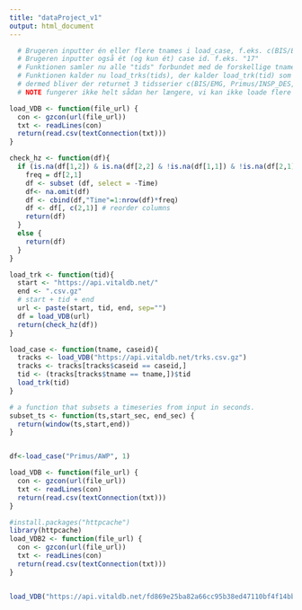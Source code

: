 ```yaml
---
title: "dataProject_v1"
output: html_document
---
```


```r
  # Brugeren inputter én eller flere tnames i load_case, f.eks. c(BIS/EMG, Primus/INSP_DES, Solar8000/BT)
  # Brugeren inputter også ét (og kun ét) case id. f.eks. "17"
  # Funktionen samler nu alle "tids" forbundet med de forskellige tnames i case 1. ( i det her tilfælde 3 stk.)
  # Funktionen kalder nu load_trks(tids), der kalder load_trk(tid) som kalder load vdb (der henter fra api) på alle tid i tids
  # dermed bliver der returnet 3 tidsserier c(BIS/EMG, Primus/INSP_DES, Solar8000/BT), der alle tilhører case 17
  # NOTE fungerer ikke helt sådan her længere, vi kan ikke loade flere tnames

load_VDB <- function(file_url) {
  con <- gzcon(url(file_url))
  txt <- readLines(con)
  return(read.csv(textConnection(txt)))
}

check_hz <- function(df){
  if (is.na(df[1,2]) & is.na(df[2,2] & !is.na(df[1,1]) & !is.na(df[2,1]) )){
    freq = df[2,1]
    df <- subset (df, select = -Time)
    df<- na.omit(df)
    df <- cbind(df,"Time"=1:nrow(df)*freq)
    df <- df[, c(2,1)] # reorder columns
    return(df)
  }
  else {
    return(df)
  }
}

load_trk <- function(tid){
  start <- "https://api.vitaldb.net/"
  end <- ".csv.gz" 
  # start + tid + end
  url <- paste(start, tid, end, sep="")
  df = load_VDB(url)
  return(check_hz(df))
}

load_case <- function(tname, caseid){
  tracks <- load_VDB("https://api.vitaldb.net/trks.csv.gz")
  tracks <- tracks[tracks$caseid == caseid,]
  tid <- (tracks[tracks$tname == tname,])$tid
  load_trk(tid)
}

# a function that subsets a timeseries from input in seconds.
subset_ts <- function(ts,start_sec, end_sec) {
  return(window(ts,start,end))
}


df<-load_case("Primus/AWP", 1)

```

```r
load_VDB <- function(file_url) {
  con <- gzcon(url(file_url))
  txt <- readLines(con)
  return(read.csv(textConnection(txt)))
}
```


```r
#install.packages("httpcache")
library(httpcache)
load_VDB2 <- function(file_url) {
  con <- gzcon(url(file_url))
  txt <- readLines(con)
  return(read.csv(textConnection(txt)))
}


load_VDB("https://api.vitaldb.net/fd869e25ba82a66cc95b38ed47110bf4f14bb368.csv.gz")
```

